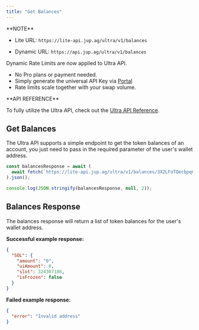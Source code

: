 ```yaml
---
title: "Get Balances"
---
```


<Info>
  **NOTE**

  - Lite URL: `https://lite-api.jup.ag/ultra/v1/balances`

  - Dynamic URL: `https://api.jup.ag/ultra/v1/balances`

  Dynamic Rate Limits are now applied to Ultra API.

  * No Pro plans or payment needed.
  * Simply generate the universal API Key via [Portal](https://portal.jup.ag)
  * Rate limits scale together with your swap volume.

<CardGroup cols={1}>
  <Card title="Read more about Ultra API Dynamic Rate Limit" href="/portal/rate-limit" icon="book-open" horizontal/>
</CardGroup>
</Info>

<Tip>
  **API REFERENCE**

  To fully utilize the Ultra API, check out the [Ultra API Reference](/api-reference/ultra/balances).
</Tip>

## Get Balances

The Ultra API supports a simple endpoint to get the token balances of an account, you just need to pass in the required parameter of the user's wallet address.

```js
const balancesResponse = await (
  await fetch(`https://lite-api.jup.ag/ultra/v1/balances/3X2LFoTQecbpqCR7G5tL1kczqBKurjKPHhKSZrJ4wgWc`)
).json();

console.log(JSON.stringify(balancesResponse, null, 2));
```

## Balances Response

The balances response will return a list of token balances for the user's wallet address.

**Successful example response:**

```json
{
  "SOL": {
    "amount": "0",
    "uiAmount": 0,
    "slot": 324307186,
    "isFrozen": false
  }
}
```

**Failed example response:**

```json
{
  "error": "Invalid address"
}
```
